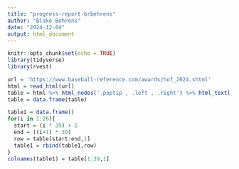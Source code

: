 ```yaml
---
title: "progress-report-brbehrens"
author: "Blake Behrens"
date: "2024-12-04"
output: html_document
---
```


```r
knitr::opts_chunk$set(echo = TRUE)
library(tidyverse)
library(rvest)
```

```r
url = 'https://www.baseball-reference.com/awards/hof_2024.shtml'
html = read_html(url)
table = html %>% html_nodes('.poptip , .left , .right') %>% html_text()
table = data.frame(table)

table1 = data.frame()
for(i in 1:26){
  start = (i * 39) + 1
  end = ((i+1) * 39)
  row = table[start:end,1]
  table1 = rbind(table1,row)
}
colnames(table1) = table[1:39,1]
```



